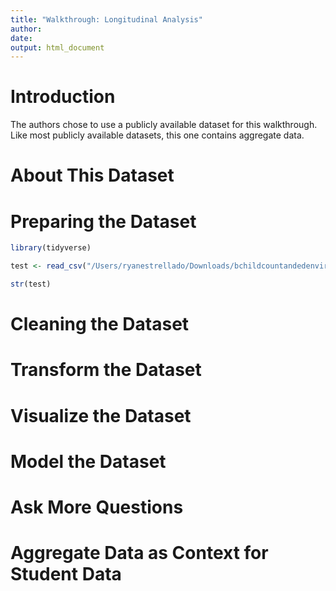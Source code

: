 ```yaml
---
title: "Walkthrough: Longitudinal Analysis"
author: 
date: 
output: html_document
---
```


# Introduction 

The authors chose to use a publicly available dataset for this walkthrough. Like most publicly available datasets, this one contains aggregate data. 

# About This Dataset 

# Preparing the Dataset 

```r
library(tidyverse)
```

```r
test <- read_csv("/Users/ryanestrellado/Downloads/bchildcountandedenvironments2017-18.csv", skip = 4)

str(test)
```

# Cleaning the Dataset 

# Transform the Dataset 

# Visualize the Dataset  

# Model the Dataset 

# Ask More Questions  

# Aggregate Data as Context for Student Data 